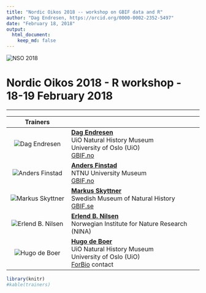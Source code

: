 ```yaml
---
title: "Nordic Oikos 2018 -- workshop on GBIF data and R"
author: "Dag Endresen, https://orcid.org/0000-0002-2352-5497"
date: "February 18, 2018"
output:
  html_document:
    keep_md: false
---
```



![](./demo_data/NSO_2018_GBIF_NO.png "NSO 2018")

# Nordic Oikos 2018 - R workshop - 18-19 February 2018

***

| **Trainers** |  |
|:--------------:|----------------------------------|
| ![](./demo_data/trainers/Dag_Endresen_GBIF_NO.jpg "Dag Endresen") | **[Dag Endresen](http://www.nhm.uio.no/english/about/organization/research-collections/people/dtendres/)** <br/> UiO Natural History Museum <br/> University of Oslo (UiO) <br/> [GBIF.no](https://www.gbif.no) |
| ![](./demo_data/trainers/Anders_Finstad_NTNU.png "Anders Finstad") | **[Anders Finstad](https://www.ntnu.edu/employees/anders.finstad)** <br/> NTNU University Museum <br/> [GBIF.no](https://www.gbif.no) |
| ![](./demo_data/trainers/Markus_Skyttner_GBIF_SE.jpg "Markus Skyttner") | **[Markus Skyttner](http://www.nrm.se/english/researchandcollections/bioinformaticsandgenetics/staffandcontact/markusskyttner.9003453.html)** <br/> Swedish Museum of Natural History <br/> [GBIF.se](https://www.gbif.se) |
| ![](./demo_data/trainers/Erlend_B_Nilsen_NINA.jpg "Erlend B. Nilsen") | **[Erlend B. Nilsen](https://www.nina.no/Kontakt/Ansatte/Ansattinformasjon.aspx?AnsattID=12833)** <br/> Norwegian Institute for Nature Research (NINA) |
| ![](./demo_data/trainers/Hugo_de_Boer_UiO.jpg "Hugo de Boer") | **[Hugo de Boer](http://www.nhm.uio.no/english/about/organization/research-collections/people/hugode/)** <br/> UiO Natural History Museum <br/> University of Oslo (UiO) <br/> [ForBio](http://www.forbio.uio.no/) contact |




```r
library(knitr)
#kable(trainers)
```

